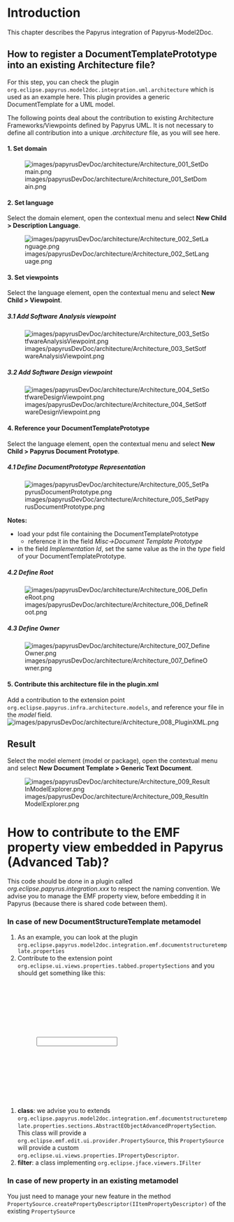 =Introduction=
This chapter describes the Papyrus integration of Papyrus-Model2Doc.

==How to register a DocumentTemplatePrototype into an existing Architecture file?==
For this step, you can check the plugin <code>org.eclipse.papyrus.model2doc.integration.uml.architecture</code> which is used as an example here.
This plugin provides a generic DocumentTemplate for a UML model.

The following points deal about the contribution to existing Architecture Frameworks/Viewpoints defined by Papyrus UML. It is not necessary to define all contribution into a unique ''.architecture'' file, as you will see here. 

====1. Set domain====
[[Image:images/papyrusDevDoc/architecture/Architecture_001_SetDomain.png]]

====2. Set language====
Select the domain element, open the contextual menu and select '''New Child > Description Language'''.

[[Image:images/papyrusDevDoc/architecture/Architecture_002_SetLanguage.png]]
====3. Set viewpoints====
Select the language element, open the contextual menu and select '''New Child > Viewpoint'''.

=====3.1 Add Software Analysis viewpoint=====
[[Image:images/papyrusDevDoc/architecture/Architecture_003_SetSotfwareAnalysisViewpoint.png]]

=====3.2 Add Software Design viewpoint=====
[[Image:images/papyrusDevDoc/architecture/Architecture_004_SetSotfwareDesignViewpoint.png]] 

====4. Reference your DocumentTemplatePrototype====
Select the language element, open the contextual menu and select '''New Child > Papyrus Document Prototype'''.
=====4.1 Define DocumentPrototype Representation=====
[[Image:images/papyrusDevDoc/architecture/Architecture_005_SetPapyrusDocumentPrototype.png]] 

'''Notes:'''
* load your pdst file containing the DocumentTemplatePrototype
** reference it in the field ''Misc->Document Template Prototype''
* in the field ''Implementation Id'', set the same value as the in the ''type'' field of your DocumentTemplatePrototype.

=====4.2 Define Root=====
[[Image:images/papyrusDevDoc/architecture/Architecture_006_DefineRoot.png]] 

=====4.3 Define Owner=====
[[Image:images/papyrusDevDoc/architecture/Architecture_007_DefineOwner.png]] 

====5. Contribute this architecture file in the plugin.xml====
Add a contribution to the extension point <code>org.eclipse.papyrus.infra.architecture.models</code>, and reference your file in the ''model'' field.
[[Image:images/papyrusDevDoc/architecture/Architecture_008_PluginXML.png]] 


==Result==
Select the model element (model or package), open the contextual menu and select '''New Document Template > Generic Text Document'''.

[[Image:images/papyrusDevDoc/architecture/Architecture_009_ResultInModelExplorer.png]] 


=How to contribute to the EMF property view embedded in Papyrus (Advanced Tab)?=
This code should be done in a plugin called ''org.eclipse.papyrus.integration.xxx'' to respect the naming convention. 
We advise you to manage the EMF property view, before embedding it in Papyrus (because there is shared code between them). 
===In case of new DocumentStructureTemplate metamodel===
#As an example, you can look at the plugin <code>org.eclipse.papyrus.model2doc.integration.emf.documentstructuretemplate.properties</code>
#Contribute to the extension point <code>org.eclipse.ui.views.properties.tabbed.propertySections</code> and you should get something like this:<code>
   <extension
         point="org.eclipse.ui.views.properties.tabbed.propertySections">
      <propertySections
            contributorId="TreeOutlinePage">
         <propertySection
               class="org.eclipse.papyrus.model2doc.integration.emf.documentstructuretemplate.properties.internal.DocumentStructureTemplatePropertySection"
               filter="org.eclipse.papyrus.model2doc.integration.emf.documentstructuretemplate.properties.internal.DocumentStructureTemplatePackageSectionFilter"
               id="org.eclipse.papyrus.model2doc.emf.documentstructuretemplate.properties.propertySection1"
               tab="advanced">
            <input
                  type="java.lang.Object">
            </input>
         </propertySection>
      </propertySections>
   </extension>
</code>
#'''class''': we advise you to extends <code>org.eclipse.papyrus.model2doc.integration.emf.documentstructuretemplate.properties.sections.AbstractEObjectAdvancedPropertySection</code>. This class will provide a <code>org.eclipse.emf.edit.ui.provider.PropertySource</code>, this <code>PropertySource</code> will provide a custom <code>org.eclipse.ui.views.properties.IPropertyDescriptor</code>.
#'''filter''': a class implementing <code>org.eclipse.jface.viewers.IFilter</code> 

===In case of new property in an existing metamodel===
You just need to manage your new feature in the method <code>PropertySource.createPropertyDescriptor(IItemPropertyDescriptor)</code> of the existing <code>PropertySource</code>

